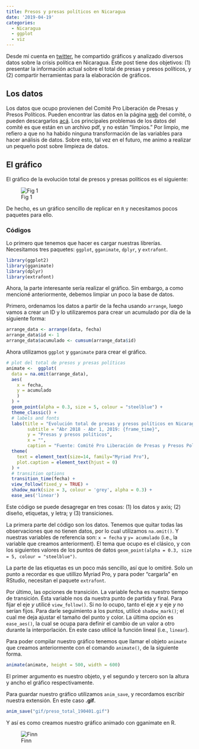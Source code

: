 ---
title: Presos y presas políticos en Nicaragua
date: '2019-04-19'
categories:
  - Nicaragua
  - ggplot
  - viz
---

Desde mi cuenta en [twitter](https://twitter.com/rrmaximiliano), he compartido gráficos y analizado diversos datos sobre la crisis política en Nicaragua. Este post tiene dos objetivos: (1) presentar la información actual sobre el total de presas y presos políticos, y (2) compartir herramientas para la elaboración de gráficos.

## Los datos
Los datos que ocupo provienen del Comité Pro Liberación de Presas y Presos Políticos. Pueden encontrar las datos en la página [web](http://presospoliticosnicaragua.com/) del comité, o pueden descargarlos [acá](/data). Los principales problemas de los datos del comité es que están en un archivo pdf, y no están "limpios." Por limpio, me refiero a que no ha habido ninguna transformación de las variables para hacer análisis de datos. Sobre esto, tal vez en el futuro, me animo a realizar un pequeño post sobre limpieza de datos.

## El gráfico

El gráfico de la evolución total de presos y presas políticos es el siguiente:

![Fig 1](figs/preso_total_190401.gif)

De hecho, es un gráfico sencillo de replicar en `R` y necesitamos pocos paquetes para ello.

### Códigos 
Lo primero que tenemos que hacer es cargar nuestras librerías. Necesitamos tres paquetes: `ggplot`, `gganimate`, `dplyr`, y `extrafont`.

```{r, eval=FALSE}
library(ggplot2)
library(gganimate)
library(dplyr)
library(extrafont)
```
Ahora, la parte interesante sería realizar el gráfico. Sin embargo, a como mencioné anteriormente, debemos limpiar un poco la base de datos.

Primero, ordenamos los datos a partir de la fecha usando `arrange`, luego vamos a crear un ID y lo utilizaremos para  crear un acumulado por día de la siguiente forma:

```{r, eval=FALSE}
arrange_data <- arrange(data, fecha)
arrange_data$id <- 1
arrange_data$acumulado <- cumsum(arrange_data$id)
```
Ahora utilizamos `ggplot` y `gganimate` para crear el gráfico.

```{r, eval=FALSE}
# plot del total de presos y presas políticas
animate <-  ggplot(
  data = na.omit(arrange_data), 
  aes(
    x = fecha,
    y = acumulado
    )
  ) +
  geom_point(alpha = 0.3, size = 5, colour = "steelblue") +
  theme_classic() +
  # labels and fonts
  labs(title = "Evolución total de presas y presos políticos en Nicaragua",
        subtitle = "Abr 2018 - Abr 1, 2019: {frame_time}",
        y = "Presas y presos políticos",
        x = "",
        caption = "Fuente: Comité Pro Liberación de Presas y Presos Políticos\nExcluye 205 presas y presos políticos sin datos sobre fecha de captura") +
  theme(
    text = element_text(size=14, family="Myriad Pro"),
    plot.caption = element_text(hjust = 0)
  ) +
  # transition options
  transition_time(fecha) +
  view_follow(fixed_y = TRUE) +
  shadow_mark(size = 3, colour = 'grey', alpha = 0.3) +
  ease_aes('linear')
```
Este código se puede desagregar en tres cosas: (1) los datos y axis; (2) diseño, etiquetas, y letra; y (3) transiciones.

La primera parte del código son los datos. Tenemos que quitar todas las observaciones que no tienen datos, por lo cual utilizamos `na.omit()`. Y nuestras variables de referencia son: `x = fecha` y `y= acumulado` (i.e., la variable que creamos anteriorment). El tema que ocupo es el clásico, y con los siguientes valores de los puntos de datos `geom_point(alpha = 0.3, size = 5, colour = "steelblue")`.

La parte de las etiquetas es un poco más sencillo, así que lo omitiré. Solo un punto a recordar es que utillizo Myriad Pro, y para poder "cargarla" en RStudio, necesitan el paquete `extrafont`.

Por último, las opciones de transición. La variable fecha es nuestro tiempo de transición. Ésta variable nos da nuestra punto de partida y final. Para fijar el eje _y_ utilicé `view_follow()`. Si no lo ocupo, tanto el eje _x_ y eje _y_ no serían fijos. Para darle seguimiento a los puntos, utilicé `shadow_mark()`; el cual me deja ajustar el tamaño del punto y color.  La última opción es `ease_aes()`, la cual se ocupa para definir el cambio de un valor a otro durante la interporlación. En este caso utilicé la función lineal (i.e., `linear`).

Para poder compilar nuestro gráfico tenemos que llamar el objeto `animate` que creamos anteriormente con el comando `animate()`, de la siguiente forma.

```{r, eval=FALSE}
animate(animate, height = 500, width = 600)
```

El primer argumento es nuestro objeto, y el segundo y tercero son la altura y ancho el gráfico respectivamente.

Para guardar nuestro gráfico utilizamos `anim_save`, y recordamos escribir nuestra extensión. En este caso __.gif__.

```{r, eval=FALSE}
anim_save("gif/preso_total_190401.gif")
```
Y así es como creamos nuestro gráfico animado con gganimate en R.

![Finn](https://media.giphy.com/media/N2JaONOG63aMM/giphy.gif)


